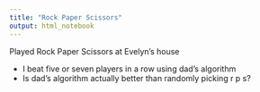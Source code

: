 ```yaml
---
title: "Rock Paper Scissors"
output: html_notebook
---
```


Played Rock Paper Scissors at Evelyn's house

* I beat five or seven players in a row using dad's algorithm
* Is dad's algorithm actually better than randomly picking r p s?


